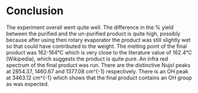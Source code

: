 # Conclusion

The experiment overall went quite well. The difference in the % yield between the purified and the un-purified product is quite high, possibly because after using then rotary evaporator the product was still slightly wet so that could have contributed to the weight. The melting point of the final product was 162-164°C which is very close to the literature value of 162.4°C (Wikipedia), which suggests the product is quite pure. An infra red spectrum of the final product was run. There are the distinctive Nujol peaks at 2854.37, 1460.67 and 1377.08 cm^{-1} respectively. There is an OH peak at 3463.12 cm^{-1} which shows that the final product contains an OH group as was expected. 
